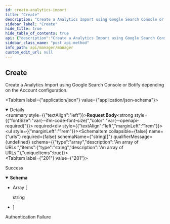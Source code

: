 ```yaml
---
id: create-analytics-import
title: "Create"
description: "Create a Analytics Import using Google Search Console or Botify depending on the Account configuration."
sidebar_label: "Create"
hide_title: true
hide_table_of_contents: true
api: {"description":"Create a Analytics Import using Google Search Console or Botify depending on the Account configuration.","operationId":"createAnalyticsImport","requestBody":{"content":{"application/json":{"schema":{"type":"object","description":"An Analytics Import request.","properties":{"urls":{"type":"array","description":"An array of URLs.","items":{"type":"string","description":"An array of URLs."},"uniqueItems":true}},"title":"AnalyticsImportRequest"}}},"required":true},"responses":{"201":{"content":{"application/x-ndjson":{"schema":{"type":"array","items":{"type":"string"}}}},"description":"Success"},"401":{"description":"Authentication Failure"}},"security":[{"ApiKey":[]}],"tags":["Analytics Imports"],"method":"post","path":"/analytics-imports","servers":[{"url":"https://api.wordlift.io"}],"securitySchemes":{"ApiKey":{"description":"`Key {your key}`","in":"header","name":"Authorization","type":"apiKey"},"OAuth2":{"flows":{"authorizationCode":{"authorizationUrl":"https://s.wordlift.io/oauth/authorize/","scopes":{"basic":"basic scope"},"tokenUrl":"https://s.wordlift.io/oauth/token/"}},"type":"oauth2"}},"jsonRequestBodyExample":{"urls":["string"]},"info":{"contact":{"email":"hello@wordlift.io","name":"WordLift","url":"https://wordlift.io"},"description":"Subscription management and related services.","license":{"name":"(c) copyright 2022-present WordLift","url":"https://wordlift.io"},"termsOfService":"https://wordlift.io/terms-of-service/","title":"Manager","version":"1.0"},"postman":{"name":"Create","description":{"content":"Create a Analytics Import using Google Search Console or Botify depending on the Account configuration.","type":"text/plain"},"url":{"path":["analytics-imports"],"host":["{{baseUrl}}"],"query":[],"variable":[]},"header":[{"key":"Content-Type","value":"application/json"},{"key":"Accept","value":"application/x-ndjson"}],"method":"POST","body":{"mode":"raw","raw":"\"\"","options":{"raw":{"language":"json"}}},"auth":{"type":"apikey","apikey":[{"type":"any","value":"Authorization","key":"key"},{"type":"any","value":"<API Key>","key":"value"},{"type":"any","value":"header","key":"in"}]}}}
sidebar_class_name: "post api-method"
info_path: api/manager/manager
custom_edit_url: null
---
```



## Create



Create a Analytics Import using Google Search Console or Botify depending on the Account configuration.

<MimeTabs><TabItem label={"application/json"} value={"application/json-schema"}><details style={{}} data-collapsed={false} open={true}><summary style={{"textAlign":"left"}}><strong>Request Body</strong><strong style={{"fontSize":"var(--ifm-code-font-size)","color":"var(--openapi-required)"}}> required</strong></summary><div style={{"textAlign":"left","marginLeft":"1rem"}}></div><ul style={{"marginLeft":"1rem"}}><SchemaItem collapsible={false} name={"urls"} required={false} schemaName={"string[]"} qualifierMessage={undefined} schema={{"type":"array","description":"An array of URLs.","items":{"type":"string","description":"An array of URLs."},"uniqueItems":true}}></SchemaItem></ul></details></TabItem></MimeTabs><div><ApiTabs><TabItem label={"201"} value={"201"}><div>

Success

</div><div><MimeTabs schemaType={"response"}><TabItem label={"application/x-ndjson"} value={"application/x-ndjson"}><SchemaTabs><TabItem label={"Schema"} value={"Schema"}><details style={{}} data-collapsed={false} open={true}><summary style={{"textAlign":"left"}}><strong>Schema</strong></summary><div style={{"textAlign":"left","marginLeft":"1rem"}}></div><ul style={{"marginLeft":"1rem"}}><li><div style={{"fontSize":"var(--ifm-code-font-size)","opacity":"0.6","marginLeft":"-.5rem","paddingBottom":".5rem"}}>Array [</div></li><div style={{"marginTop":".5rem","marginBottom":".5rem","marginLeft":"1rem"}}>

string

</div><li><div style={{"fontSize":"var(--ifm-code-font-size)","opacity":"0.6","marginLeft":"-.5rem"}}>]</div></li></ul></details></TabItem><TabItem label={"Example (from schema)"} value={"Example (from schema)"}><ResponseSamples responseExample={"[\n  \"string\"\n]"} language={"json"}></ResponseSamples></TabItem></SchemaTabs></TabItem></MimeTabs></div></TabItem><TabItem label={"401"} value={"401"}><div>

Authentication Failure

</div><div></div></TabItem></ApiTabs></div>
      